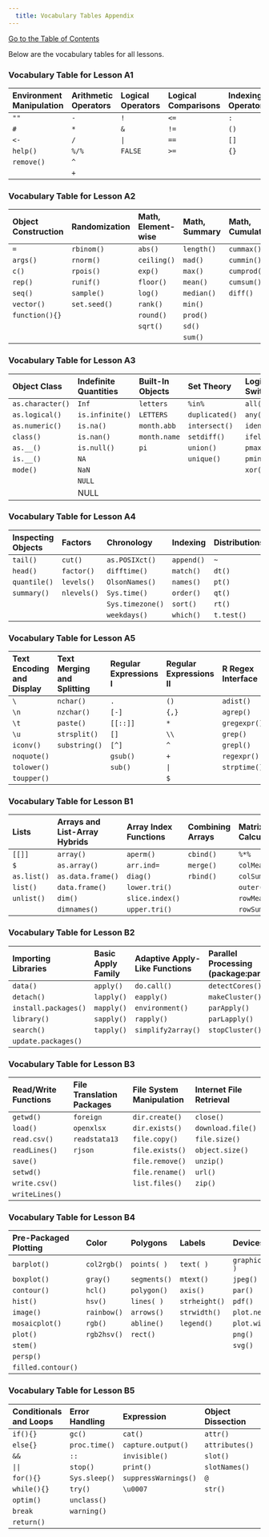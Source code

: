 ```yaml
---
  title: Vocabulary Tables Appendix
---
```


[Go to the Table of Contents](00_TableOfContents.html)

Below are the vocabulary tables for all lessons.

### Vocabulary Table for Lesson A1

|Environment Manipulation		|Arithmetic Operators		|Logical Operators		|Logical Comparisons		|Indexing Operators
|:-				|:-				|:-				|:-		|:-
|`""`				|`-`				|`!`				|`<=`		|`:`
|`#`				|`*`				|`&`				|`!=`		|`()`
|`<-`				|`/`				|`|`				|`==`		|`[]`
|`help()`		|`%/%`			|`FALSE`		|`>=`		|`{}`
|`remove()`	|`^`				|					|			|
|						|`+	`				|					|			|

### Vocabulary Table for Lesson A2

|Object Construction		|Randomization		|Math, Element-wise		|Math, Summary		|Math, Cumulative
|:-		|:-		|:-		|:-		|:-
|`=`				|`rbinom()`		|`abs()`		|`length()`			|`cummax()`
|`args()`		|`rnorm()`		|`ceiling()`|`mad()`				|`cummin()`
|`c()`			|`rpois()`		|`exp()`		|`max()`				|`cumprod()`
|`rep()`		|`runif()`		|`floor()`	|`mean()`				|`cumsum()`
|`seq()`		|`sample()`		|`log()`		|`median()`			|`diff()`
|`vector()`	|`set.seed()`	|`rank()`		|`min()`				|
|`function(){}`|					|`round()`	|`prod()`				|
|						|							|`sqrt()`		|`sd()`					|
|						|							|						|`sum()`				|


### Vocabulary Table for Lesson A3

|Object Class		|Indefinite Quantities		|Built-In Objects		|Set Theory		|Logical Switches
|:-							|:-					|:-							|:-							|:-		
|`as.character()`	|`Inf`				|`letters`				|`%in%`						|`all()`
|`as.logical()`		|`is.infinite()`|`LETTERS`			|`duplicated()`		|`any()`
|`as.numeric()`		|`is.na()`		|`month.abb`			|`intersect()`		|`identical()`
|`class()`				|`is.nan()`		|`month.name`			|`setdiff()`			|`ifelse()`
|`as.__()`				|`is.null()`	|`pi`							|`union()`				|`pmax()`
|`is.__()`				|`NA`					|								|`unique()`				|`pmin()`
|`mode()`					|`NaN`				|								|								|`xor()`
|								|`NULL`				|								|								|
|								|NULL				|								|								|

### Vocabulary Table for Lesson A4

|Inspecting Objects		|Factors		|Chronology		|Indexing		|Distributions
|:-						|:-							|:-								|:-					|:-
|`tail()`				|`cut()`					|`as.POSIXct()`			|`append()`		|`~`
|`head()`				|`factor()`				|`difftime()`				|`match()`		|`dt()`
|`quantile()`		|`levels()`				|`OlsonNames()`			|`names()`		|`pt()`
|`summary()`		|`nlevels()`			|`Sys.time()`				|`order()`		|`qt()`
|							|								|`Sys.timezone()`		|`sort()`			|`rt()`
|							|								|`weekdays()`				|`which()`		|`t.test()`

### Vocabulary Table for Lesson A5

|Text Encoding and Display		|Text Merging and Splitting		|Regular Expressions I		|Regular Expressions II		|R Regex Interface
|:-		|:-		|:-		|:-		|:-
|`\`				|`nchar()`		|`.`			|`()`			|`adist()`
|`\n`				|`nzchar()`		|`[-]`		|`{,}`		|`agrep()`
|`\t`				|`paste()`		|`[[::]]`	|`*`			|`gregexpr()`
|`\u`				|`strsplit()`	|`[]`			|`\\`			|`grep()`
|`iconv()`	|`substring()`|`[^]`		|`^`			|`grepl()`
|`noquote()`|							|`gsub()`	|`+`			|`regexpr()`
|`tolower()`|							|`sub()`	|`|`			|`strptime()`
|`toupper()`	|							|					|`$`			|

### Vocabulary Table for Lesson B1

|Lists		|Arrays and List-Array Hybrids		| Array Index Functions		|Combining Arrays		|Matrix Calculations
|:-		|:-		|:-		|:-		|:-
|`[[]]`					|`array()`				|`aperm()`		|	`cbind()`		|`%*%`
|`$`						|`as.array()`			|`arr.ind=`		|`merge()`		|`colMeans()`
|`as.list()`		|`as.data.frame()`|`diag()`			|`rbind()`		|`colSums()`
|`list()`				|`data.frame()`		|`lower.tri()`|							|`outer()`
|`unlist()`			|`dim()`					|`slice.index()`|						|`rowMeans()`
|								|`dimnames()`			|`upper.tri()`|							|`rowSums()`

### Vocabulary Table for Lesson B2

|Importing Libraries	|Basic Apply Family		|Adaptive Apply-Like Functions		| Parallel Processing (package:parallel)
|:-										|:-					|:-									|:-		
|`data()`								|`apply()`		|`do.call()`					|`detectCores()`
|`detach()`							|`lapply()`		|`eapply()`						|`makeCluster()`
|`install.packages()`		|`mapply()`		|`environment()`			|`parApply()`
|`library()`						|`sapply()`		|`rapply()`						|`parLapply()`
|`search()`							|`tapply()`		|`simplify2array()`		|`stopCluster()`
|`update.packages()`	

### Vocabulary Table for Lesson B3

|Read/Write Functions |File Translation Packages  |File System Manipulation |Internet File Retrieval  |Interface Access
|:-		|:-		|:-		|:-
|`getwd()`		|`foreign`		|`dir.create()`		|`close()`				|`assign()`
|`load()`			|`openxlsx`		|`dir.exists()`		|`download.file()`|`get()`
|`read.csv()`	|`readstata13`|`file.copy()`		|`file.size()`		|`options()`
|`readLines()`|`rjson`			|`file.exists()`	|`object.size()`	|`source()`
|`save()`			|							|`file.remove()`	|`unzip()`				|`system()`
|`setwd()`		|							|`file.rename()`	|`url()`
|`write.csv()`|							|`list.files()`		|`zip()`
|`writeLines()`|						|

### Vocabulary Table for Lesson B4

|Pre-Packaged Plotting		|Color		|Polygons		|Labels		|Devices
|:-		|:-		|:-		|:-		|:-
|`barplot()`		|`col2rgb()`|`points( )`	|`text( )`		|`graphics.off( )`
|`boxplot()`		|`gray()`		|`segments()`	|`mtext()`		|`jpeg()`
|`contour()`		|`hcl()`		|`polygon()`	|`axis()`			|`par()`
|`hist()`				|`hsv()`		|`lines( )`		|`strheight()`|`pdf()`
|`image()`			|`rainbow()`|`arrows()`		|`strwidth()`	|`plot.new()`
|`mosaicplot()`	|`rgb()`		|`abline()`		|`legend()`		|`plot.window()`
|`plot()`				|`rgb2hsv()`|`rect()`			|							|`png()`
|`stem()`				|						|							|							|`svg()`
|`persp()`			|						|							|							|
|`filled.contour()`|				|							|							|


### Vocabulary Table for Lesson B5

Conditionals and Loops  |Error Handling |Expression |Object Dissection  |Function Dissection
|:-		|:-		|:-		|:-		|:-
|`if(){}`				|`gc()`					|`cat()`							|`attr()`				|`expression()`
|`else{}`				|`proc.time()`	|`capture.output()`		|`attributes()`	|`eval()`
|`&&`						|`::`						|`invisible()`				|`slot()`				|`formals()`
|`||`					|`stop()`				|`print()`						|`slotNames()`	|`body()`
|`for(){}`			|`Sys.sleep()`	|`suppressWarnings()`	|`@`						|`methods()`
|`while(){}`		|`try()`				|`\u0007`						|`str()`				|`showMethods()`
|`optim()`			|`unclass()`		|											|								|`getS3method()`
|`break`				|`warning()`		|											|								|`getAnywhere()`
|`return()`			|								|											|								|
